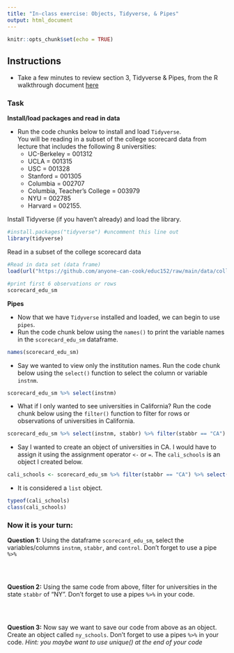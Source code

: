 ```yaml
---
title: "In-class exercise: Objects, Tidyverse, & Pipes"
output: html_document
---
```


```r
knitr::opts_chunk$set(echo = TRUE)
```

## Instructions  
- Take a few minutes to review section 3, Tidyverse & Pipes, from the R walkthrough document [here](https://anyone-can-cook.github.io/educ152/assets/resources/educ152_walkthrough.html#3_Tidyverse_and_Pipes)  

### Task  

__Install/load packages and read in data__  

- Run the code chunks below to install and load `Tidyverse`.  
You will be reading in a subset of the college scorecard data from lecture that includes the following 8 universities:  
    - UC-Berkeley = 001312
    - UCLA = 001315
    - USC = 001328
    - Stanford = 001305
    - Columbia = 002707
    - Columbia, Teacher's College = 003979
    - NYU = 002785
    - Harvard = 002155.
    
Install Tidyverse (if you haven't already) and load the library.
```r
#install.packages("tidyverse") #uncomment this line out
library(tidyverse)
```

Read in a subset of the college scorecard data
```r
#Read in data set (data frame)
load(url("https://github.com/anyone-can-cook/educ152/raw/main/data/college_scorecard/output_data/scorecard_edu_small.RData"))

#print first 6 observations or rows
scorecard_edu_sm
```

__Pipes__  

- Now that we have `Tidyverse` installed and loaded, we can begin to use `pipes`. 
- Run the code chunk below using the `names()` to print the variable names in the `scorecard_edu_sm` dataframe.  
```r
names(scorecard_edu_sm)
```

- Say we wanted to view only the institution names. Run the code chunk below using the `select()` function to select the column or variable `instnm`.
```r
scorecard_edu_sm %>% select(instnm)
```

- What if I only wanted to see universities in California? Run the code chunk below using the `filter()` function to filter for rows or observations of universities in California.
```r
scorecard_edu_sm %>% select(instnm, stabbr) %>% filter(stabbr == "CA")
```

- Say I wanted to create an object of universities in CA. I would have to assign it using the assignment operator `<-` or `=`. The `cali_schools` is an object I created below.  
```r
cali_schools <- scorecard_edu_sm %>% filter(stabbr == "CA") %>% select(instnm, stabbr) %>% unique() #using the unique() function to only grab unique rows/observations
```

- It is considered a `list` object.
```r
typeof(cali_schools)
class(cali_schools)
```

### Now it is your turn:

__Question 1:__ Using the dataframe `scorecard_edu_sm`, select the variables/columns `instnm`, `stabbr`, and `control`. Don't forget to use a pipe `%>%`


```r

```

<br>

__Question 2:__ Using the same code from above, filter for universities in the state `stabbr` of "NY". Don't forget to use a pipes `%>%` in your code.


```r

```
 
<br>

__Question 3:__ Now say we want to save our code from above as an object. Create an object called `ny_schools`. Don't forget to use a pipes `%>%` in your code. _Hint: you maybe want to use unique() at the end of your code_


```r

```

<br>



